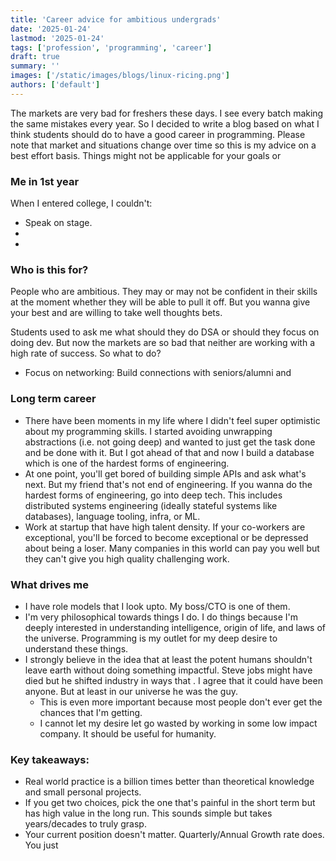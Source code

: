 ```yaml
---
title: 'Career advice for ambitious undergrads'
date: '2025-01-24'
lastmod: '2025-01-24'
tags: ['profession', 'programming', 'career']
draft: true
summary: ''
images: ['/static/images/blogs/linux-ricing.png']
authors: ['default']
---
```


The markets are very bad for freshers these days. I see every batch making the same mistakes every year. So I decided
to write a blog based on what I think students should do to have a good career in programming. Please note that market and situations change over time so this is my advice on a best effort basis. Things might not be applicable for your goals or

### Me in 1st year

When I entered college, I couldn't:

- Speak on stage.
-
-

### Who is this for?

People who are ambitious. They may or may not be confident in their skills at the moment whether they will be able to pull it off. But you wanna give your best and are willing to take well thoughts bets.

Students used to ask me what should they do DSA or should they focus on doing dev. But now the markets are so bad that neither are working with a high rate of success. So what to do?

- Focus on networking: Build connections with seniors/alumni and

### Long term career

- There have been moments in my life where I didn't feel super optimistic about my programming skills. I started avoiding unwrapping abstractions (i.e. not going deep) and wanted to just get the task done and be done with it. But I got ahead of that and now I build a database which is one of the hardest forms of engineering.
- At one point, you'll get bored of building simple APIs and ask what's next. But my friend that's not end of engineering. If you wanna do the hardest forms of engineering, go into deep tech. This includes distributed systems engineering (ideally stateful systems like databases), language tooling, infra, or ML.
- Work at startup that have high talent density. If your co-workers are exceptional, you'll be forced to become exceptional or be depressed about being a loser. Many companies in this world can pay you well but they can't give you high quality challenging work.

### What drives me

- I have role models that I look upto. My boss/CTO is one of them.
- I'm very philosophical towards things I do. I do things because I'm deeply interested in understanding intelligence, origin of life, and laws of the universe. Programming is my outlet for my deep desire to understand these things.
- I strongly believe in the idea that at least the potent humans shouldn't leave earth without doing something impactful. Steve jobs might have died but he shifted industry in ways that . I agree that it could have been anyone. But at least in our universe he was the guy.
  - This is even more important because most people don't ever get the chances that I'm getting.
  - I cannot let my desire let go wasted by working in some low impact company. It should be useful for humanity.

### Key takeaways:

- Real world practice is a billion times better than theoretical knowledge and small personal projects.
- If you get two choices, pick the one that's painful in the short term but has high value in the long run. This sounds simple but takes years/decades to truly grasp.
- Your current position doesn't matter. Quarterly/Annual Growth rate does. You just

